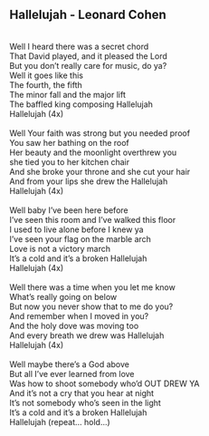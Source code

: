 ## Hallelujah - Leonard Cohen
\
Well I heard there was a secret chord \
That David played, and it pleased the Lord \
But you don't really care for music, do ya? \
Well it goes like this \
The fourth, the fifth \
The minor fall and the major lift \
The baffled king composing Hallelujah \
Hallelujah (4x)\
\
Well Your faith was strong but you needed proof \
You saw her bathing on the roof \
Her beauty and the moonlight overthrew you \
she tied you to her kitchen chair \
And she broke your throne and she cut your hair \
And from your lips she drew the Hallelujah \
Hallelujah (4x)\
\
Well baby I've been here before\
I've seen this room and I've walked this floor\
I used to live alone before I knew ya \
I've seen your flag on the marble arch\
Love is not a victory march \
It's a cold and it's a broken Hallelujah \
Hallelujah (4x)\
\
Well there was a time when you let me know\
What's really going on below\
But now you never show that to me do you?\
And remember when I moved in you?\
And the holy dove was moving too\
And every breath we drew was Hallelujah\
Hallelujah (4x)\
\
Well maybe there's a God above\
But all I've ever learned from love\
Was how to shoot somebody who'd OUT DREW YA\
And it's not a cry that you hear at night\
It's not somebody who's seen in the light\
It's a cold and it's a broken Hallelujah\
Hallelujah (repeat... hold...)\

